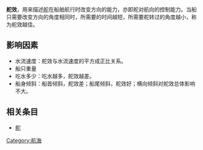 {{unreferenced|time=2014-11-14T04:28:09+00:00}}
'''舵效'''，用来描述[[舵|舵]]在船舶航行时改变方向的能力，亦即舵对航向的控制能力。当船只需要改变方向的角度相同时，所需要的时间越短，所需要舵转过的角度越小，称为舵效越佳。

==影响因素==
* 水流速度：舵效与水流速度的平方成正比关系。
* 船只重量
* 吃水多少：吃水越多，舵效越差。
* 船身倾斜：船首倾斜，舵效差；船尾倾斜，舵效好；横向倾斜对舵效总体影响不大。

== 相关条目 ==
*[[舵|舵]]

[[Category:航海|Category:航海]]